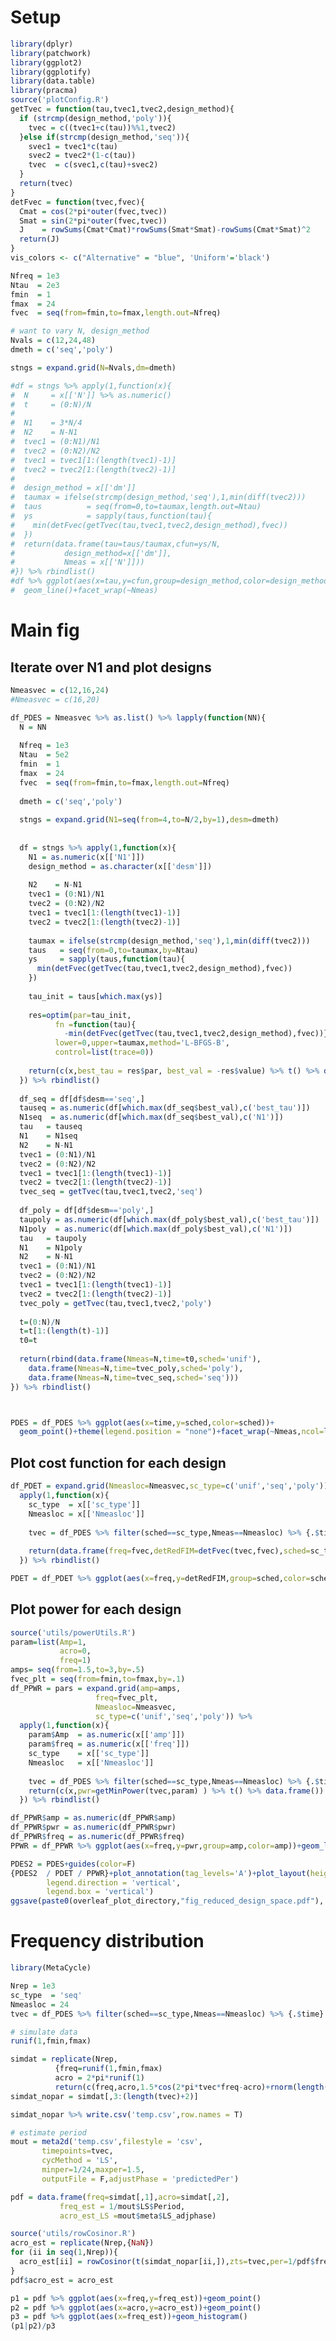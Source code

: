# Setup
```r
library(dplyr)
library(patchwork)
library(ggplot2)
library(ggplotify)
library(data.table)
library(pracma)
source('plotConfig.R')
getTvec = function(tau,tvec1,tvec2,design_method){
  if (strcmp(design_method,'poly')){
    tvec = c((tvec1+c(tau))%%1,tvec2)
  }else if(strcmp(design_method,'seq')){
    svec1 = tvec1*c(tau)
    svec2 = tvec2*(1-c(tau))
    tvec  = c(svec1,c(tau)+svec2) 
  }
  return(tvec)
}
detFvec = function(tvec,fvec){
  Cmat = cos(2*pi*outer(fvec,tvec))
  Smat = sin(2*pi*outer(fvec,tvec))
  J    = rowSums(Cmat*Cmat)*rowSums(Smat*Smat)-rowSums(Cmat*Smat)^2
  return(J)
}
vis_colors <- c("Alternative" = "blue", 'Uniform'='black')
```

```r
Nfreq = 1e3
Ntau  = 2e3
fmin  = 1
fmax  = 24
fvec  = seq(from=fmin,to=fmax,length.out=Nfreq)

# want to vary N, design_method
Nvals = c(12,24,48)
dmeth = c('seq','poly')

stngs = expand.grid(N=Nvals,dm=dmeth)

#df = stngs %>% apply(1,function(x){
#  N     = x[['N']] %>% as.numeric() 
#  t     = (0:N)/N
#  
#  N1    = 3*N/4 
#  N2    = N-N1
#  tvec1 = (0:N1)/N1 
#  tvec2 = (0:N2)/N2 
#  tvec1 = tvec1[1:(length(tvec1)-1)]
#  tvec2 = tvec2[1:(length(tvec2)-1)]
#  
#  design_method = x[['dm']]
#  taumax = ifelse(strcmp(design_method,'seq'),1,min(diff(tvec2)))
#  taus          = seq(from=0,to=taumax,length.out=Ntau)
#  ys            = sapply(taus,function(tau){
#    min(detFvec(getTvec(tau,tvec1,tvec2,design_method),fvec))
#  })
#  return(data.frame(tau=taus/taumax,cfun=ys/N,
#           design_method=x[['dm']],
#           Nmeas = x[['N']]))
#}) %>% rbindlist()
#df %>% ggplot(aes(x=tau,y=cfun,group=design_method,color=design_method))+
#  geom_line()+facet_wrap(~Nmeas)
```
# Main fig

## Iterate over N1 and plot designs
```r
Nmeasvec = c(12,16,24)
#Nmeasvec = c(16,20)

df_PDES = Nmeasvec %>% as.list() %>% lapply(function(NN){
  N = NN
    
  Nfreq = 1e3
  Ntau  = 5e2
  fmin  = 1
  fmax  = 24
  fvec  = seq(from=fmin,to=fmax,length.out=Nfreq)
  
  dmeth = c('seq','poly')
  
  stngs = expand.grid(N1=seq(from=4,to=N/2,by=1),desm=dmeth)
  
  
  df = stngs %>% apply(1,function(x){
    N1 = as.numeric(x[['N1']])
    design_method = as.character(x[['desm']])
  
    N2    = N-N1
    tvec1 = (0:N1)/N1 
    tvec2 = (0:N2)/N2 
    tvec1 = tvec1[1:(length(tvec1)-1)]
    tvec2 = tvec2[1:(length(tvec2)-1)]
    
    taumax = ifelse(strcmp(design_method,'seq'),1,min(diff(tvec2)))
    taus   = seq(from=0,to=taumax,by=Ntau) 
    ys     = sapply(taus,function(tau){
      min(detFvec(getTvec(tau,tvec1,tvec2,design_method),fvec))
    })
   
    tau_init = taus[which.max(ys)]
    
    res=optim(par=tau_init,
          fn =function(tau){
            -min(detFvec(getTvec(tau,tvec1,tvec2,design_method),fvec))},
          lower=0,upper=taumax,method='L-BFGS-B',
          control=list(trace=0))
    
    return(c(x,best_tau = res$par, best_val = -res$value) %>% t() %>% data.frame())
  }) %>% rbindlist()
  
  df_seq = df[df$desm=='seq',]
  tauseq = as.numeric(df[which.max(df_seq$best_val),c('best_tau')])
  N1seq  = as.numeric(df[which.max(df_seq$best_val),c('N1')])
  tau   = tauseq
  N1    = N1seq 
  N2    = N-N1
  tvec1 = (0:N1)/N1 
  tvec2 = (0:N2)/N2 
  tvec1 = tvec1[1:(length(tvec1)-1)]
  tvec2 = tvec2[1:(length(tvec2)-1)]
  tvec_seq = getTvec(tau,tvec1,tvec2,'seq')
  
  df_poly = df[df$desm=='poly',]
  taupoly = as.numeric(df[which.max(df_poly$best_val),c('best_tau')])
  N1poly  = as.numeric(df[which.max(df_poly$best_val),c('N1')])
  tau   = taupoly
  N1    = N1poly 
  N2    = N-N1
  tvec1 = (0:N1)/N1 
  tvec2 = (0:N2)/N2 
  tvec1 = tvec1[1:(length(tvec1)-1)]
  tvec2 = tvec2[1:(length(tvec2)-1)]
  tvec_poly = getTvec(tau,tvec1,tvec2,'poly')
  
  t=(0:N)/N
  t=t[1:(length(t)-1)]
  t0=t
  
  return(rbind(data.frame(Nmeas=N,time=t0,sched='unif'),
    data.frame(Nmeas=N,time=tvec_poly,sched='poly'),
    data.frame(Nmeas=N,time=tvec_seq,sched='seq')))
}) %>% rbindlist()



PDES = df_PDES %>% ggplot(aes(x=time,y=sched,color=sched))+
  geom_point()+theme(legend.position = "none")+facet_wrap(~Nmeas,ncol=length(Nmeasvec),strip.position = 'top')
```

## Plot cost function for each design
```r

df_PDET = expand.grid(Nmeasloc=Nmeasvec,sc_type=c('unif','seq','poly')) %>% 
  apply(1,function(x){
    sc_type  = x[['sc_type']]
    Nmeasloc = x[['Nmeasloc']]
    
    tvec = df_PDES %>% filter(sched==sc_type,Nmeas==Nmeasloc) %>% {.$time} 
    
    return(data.frame(freq=fvec,detRedFIM=detFvec(tvec,fvec),sched=sc_type,Nmeas=Nmeasloc))
  }) %>% rbindlist()

PDET = df_PDET %>% ggplot(aes(x=freq,y=detRedFIM,group=sched,color=sched))+geom_line()+facet_wrap(~Nmeas,ncol=length(Nmeasvec),scales='free_y')
```

## Plot power for each design
```r
source('utils/powerUtils.R')
param=list(Amp=1,
           acro=0,
           freq=1)
amps= seq(from=1.5,to=3,by=.5)
fvec_plt = seq(from=fmin,to=fmax,by=.1)
df_PPWR = pars = expand.grid(amp=amps,
                   freq=fvec_plt,
                   Nmeasloc=Nmeasvec,
                   sc_type=c('unif','seq','poly')) %>% 
  apply(1,function(x){
    param$Amp  = as.numeric(x[['amp']])
    param$freq = as.numeric(x[['freq']])
    sc_type    = x[['sc_type']]
    Nmeasloc   = x[['Nmeasloc']]
    
    tvec = df_PDES %>% filter(sched==sc_type,Nmeas==Nmeasloc) %>% {.$time} 
    return(c(x,pwr=getMinPower(tvec,param) ) %>% t() %>% data.frame())
  }) %>% rbindlist()

df_PPWR$amp = as.numeric(df_PPWR$amp)                     
df_PPWR$pwr = as.numeric(df_PPWR$pwr)
df_PPWR$freq = as.numeric(df_PPWR$freq)
PPWR = df_PPWR %>% ggplot(aes(x=freq,y=pwr,group=amp,color=amp))+geom_line()+facet_grid(sc_type~Nmeasloc,switch = 'y')+scale_color_viridis_c()
```


```r
PDES2 = PDES+guides(color=F)
{PDES2  / PDET / PPWR}+plot_annotation(tag_levels='A')+plot_layout(heights= c(1,1,3),guides='collect') &theme(legend.position = 'right',
        legend.direction = 'vertical',
        legend.box = 'vertical')
ggsave(paste0(overleaf_plot_directory,"fig_reduced_design_space.pdf"), width = 7, height =8)

```


# Frequency distribution 

```r
library(MetaCycle)

Nrep = 1e3
sc_type  = 'seq'
Nmeasloc = 24 
tvec = df_PDES %>% filter(sched==sc_type,Nmeas==Nmeasloc) %>% {.$time} 

# simulate data
runif(1,fmin,fmax)

simdat = replicate(Nrep,
          {freq=runif(1,fmin,fmax)
          acro = 2*pi*runif(1)
          return(c(freq,acro,1.5*cos(2*pi*tvec*freq-acro)+rnorm(length(tvec))))}) %>% t() 
simdat_nopar = simdat[,3:(length(tvec)+2)] 

simdat_nopar %>% write.csv('temp.csv',row.names = T)

# estimate period 
mout = meta2d('temp.csv',filestyle = 'csv',
       timepoints=tvec,
       cycMethod = 'LS',
       minper=1/24,maxper=1.5,
       outputFile = F,adjustPhase = 'predictedPer') 

pdf = data.frame(freq=simdat[,1],acro=simdat[,2],
           freq_est = 1/mout$LS$Period,
           acro_est_LS =mout$meta$LS_adjphase) 

source('utils/rowCosinor.R')
acro_est = replicate(Nrep,{NaN})
for (ii in seq(1,Nrep)){
  acro_est[ii] = rowCosinor(t(simdat_nopar[ii,]),zts=tvec,per=1/pdf$freq_est[ii]) %>% {.$acrophase*pdf$freq_est[ii]*2*pi}
}
pdf$acro_est = acro_est

p1 = pdf %>% ggplot(aes(x=freq,y=freq_est))+geom_point()
p2 = pdf %>% ggplot(aes(x=acro,y=acro_est))+geom_point()
p3 = pdf %>% ggplot(aes(x=freq_est))+geom_histogram()
(p1|p2)/p3

```




  